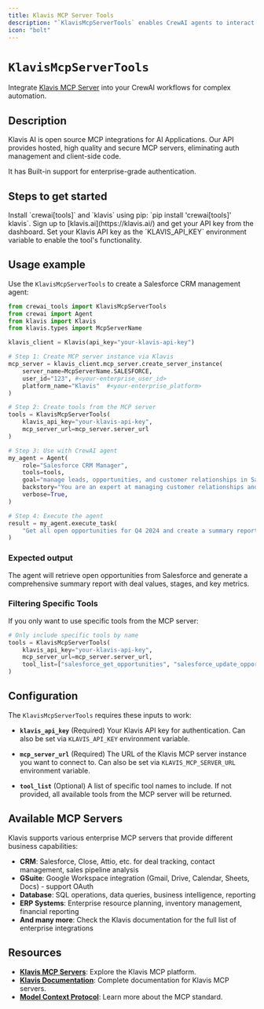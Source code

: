 ```yaml
---
title: Klavis MCP Server Tools
description: "`KlavisMcpServerTools` enables CrewAI agents to interact with Tools from Klavis MCP servers, automating workflows and integrating with hundreds of applications."
icon: "bolt"
---
```


# `KlavisMcpServerTools`

Integrate [Klavis MCP Server](https://www.klavis.ai/mcp-servers) into your CrewAI workflows for complex automation.

## Description

Klavis AI is open source MCP integrations for AI Applications. Our API provides hosted, high quality and secure MCP servers, eliminating auth management and client-side code.

It has Built-in support for enterprise-grade authentication.

## Steps to get started

<Steps>
    <Step title="Install dependencies">
        Install `crewai[tools]` and `klavis` using pip: `pip install 'crewai[tools]' klavis`.
    </Step>
    <Step title="Obtain a Klavis API key">
        Sign up to [klavis.ai](https://klavis.ai/) and get your API key from the dashboard.
    </Step>
    <Step title="Configure environment">
        Set your Klavis API key as the `KLAVIS_API_KEY` environment variable to enable the tool's functionality.
    </Step>
</Steps>

## Usage example

Use the `KlavisMcpServerTools` to create a Salesforce CRM management agent:

```python
from crewai_tools import KlavisMcpServerTools
from crewai import Agent
from klavis import Klavis
from klavis.types import McpServerName

klavis_client = Klavis(api_key="your-klavis-api-key")

# Step 1: Create MCP server instance via Klavis
mcp_server = klavis_client.mcp_server.create_server_instance(
    server_name=McpServerName.SALESFORCE,
    user_id="123", #<your-enterprise_user_id> 
    platform_name="Klavis"  #<your-enterprise_platform>
)

# Step 2: Create tools from the MCP server
tools = KlavisMcpServerTools(
    klavis_api_key="your-klavis-api-key",
    mcp_server_url=mcp_server.server_url
)

# Step 3: Use with CrewAI agent
my_agent = Agent(
    role="Salesforce CRM Manager",
    tools=tools,
    goal="manage leads, opportunities, and customer relationships in Salesforce",
    backstory="You are an expert at managing customer relationships and sales pipelines using Salesforce CRM",
    verbose=True,
)

# Step 4: Execute the agent
result = my_agent.execute_task(
    "Get all open opportunities for Q4 2024 and create a summary report"
)
```

### Expected output

The agent will retrieve open opportunities from Salesforce and generate a comprehensive summary report with deal values, stages, and key metrics.

### Filtering Specific Tools

If you only want to use specific tools from the MCP server:

```python
# Only include specific tools by name
tools = KlavisMcpServerTools(
    klavis_api_key="your-klavis-api-key",
    mcp_server_url=mcp_server.server_url,
    tool_list=["salesforce_get_opportunities", "salesforce_update_opportunity", "salesforce_get_accounts"]
)
```

## Configuration

The `KlavisMcpServerTools` requires these inputs to work:

- **`klavis_api_key`** (Required)
  Your Klavis API key for authentication. Can also be set via `KLAVIS_API_KEY` environment variable.

- **`mcp_server_url`** (Required)
  The URL of the Klavis MCP server instance you want to connect to. Can also be set via `KLAVIS_MCP_SERVER_URL` environment variable.

- **`tool_list`** (Optional)
  A list of specific tool names to include. If not provided, all available tools from the MCP server will be returned.

## Available MCP Servers

Klavis supports various enterprise MCP servers that provide different business capabilities:

- **CRM**: Salesforce, Close, Attio, etc. for deal tracking, contact management, sales pipeline analysis
- **GSuite**: Google Workspace integration (Gmail, Drive, Calendar, Sheets, Docs) - support OAuth
- **Database**: SQL operations, data queries, business intelligence, reporting
- **ERP Systems**: Enterprise resource planning, inventory management, financial reporting
- **And many more**: Check the Klavis documentation for the full list of enterprise integrations

## Resources

- **[Klavis MCP Servers](https://www.klavis.ai/mcp-servers/)**: Explore the Klavis MCP platform.
- **[Klavis Documentation](https://klavis.ai/docs)**: Complete documentation for Klavis MCP servers.
- **[Model Context Protocol](https://modelcontextprotocol.io/)**: Learn more about the MCP standard. 